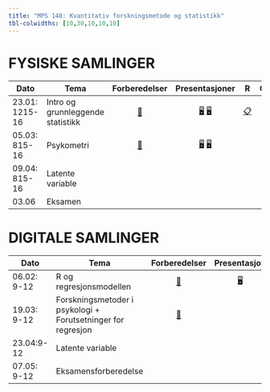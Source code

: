 ```yaml
---
title: "MPS 140: Kvantitativ forskningsmetode og statistikk"
tbl-colwidths: [10,30,10,10,10]
---
```


# FYSISKE SAMLINGER

<!-- [📖](samlinger/samling1.qmd "Samling 1")  -->

<!-- [📖](samlinger/samling2.qmd "Samling 2") -->

::: column-screen-inset-right
| Dato           | Tema                              |              Forberedelser               |                               Presentasjoner                                | R                       |                Oppgaver                 |
|------------|------------|:----------:|:----------:|------------|:----------:|
| 23.01: 1215-16 | Intro og grunnleggende statistikk | [📖](samlinger/samling1.qmd "Samling 1") | [🖥](slides/slides1.qmd "Foiler 1") [🖥](slides/stat_review.pdf "Repetisjon") | [📋](R/R1.qmd "R kode") | [📋](quiz/samling1_mps140.pdf "Oppg 1") |
| 05.03: 815-16  | Psykometri                        |  [📖](samlinger/samling3.qmd "Samling 3")                                        |      [🖥](slides/slides3a.qmd "Foiler 3A") [🖥](slides/slides3b.qmd "Foiler 3b")                                                                       |                         |     [📋](quiz/quiz 5mars.qmd "Oppg 1")                                    |
| 09.04: 815-16  | Latente variable                  |                                          |                                                                             |                         |                                         |
| 03.06          | Eksamen                           |                                          |                                                                             |                         |                                         |
:::

# DIGITALE SAMLINGER

::: column-screen-inset-right
| Dato        | Tema                         |              Forberedelser               |            Presentasjon            | R                          |                   Oppgaver                    |
|------------|------------|:----------:|:----------:|------------|:----------:|
| 06.02: 9-12 | R og regresjonsmodellen      | [📖](samlinger/samling2.qmd "Samling 1") | [🖥](slides/slides2.qmd "Foiler 2") | [📋](R/digR1.qmd "R kode") | [📋](quiz/digsamling1_mps140.pdf "Oppg 2") |
| 19.03: 9-12 | Forskningsmetoder i psykologi + Forutsetninger for regresjon |    [📖](samlinger/samling4.qmd "Samling 4")                                       |                                    |                            |                                               |
| 23.04:9-12  | Latente variable             |                                          |                                    |                            |                                               |
| 07.05: 9-12 | Eksamensforberedelse         |                                          |                                    |                            |                                               |
:::
